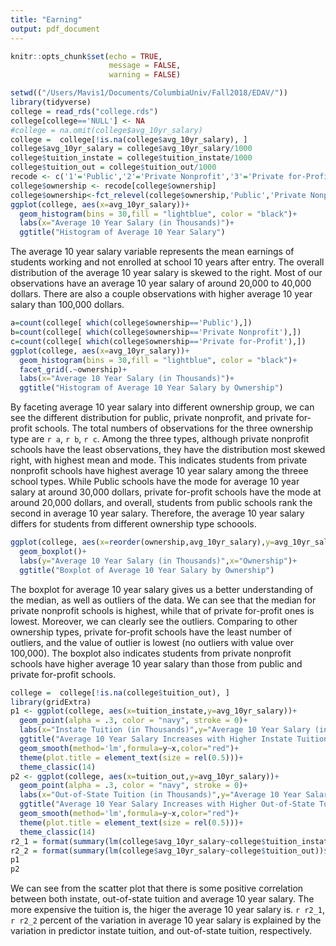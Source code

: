 ```yaml
---
title: "Earning"
output: pdf_document
---
```


```r
knitr::opts_chunk$set(echo = TRUE,
                      message = FALSE,
                      warning = FALSE)
```

```r
setwd(("/Users/Mavis1/Documents/ColumbiaUniv/Fall2018/EDAV/"))
library(tidyverse)
college = read_rds("college.rds")
college[college=='NULL'] <- NA
#college = na.omit(college$avg_10yr_salary)
college =  college[!is.na(college$avg_10yr_salary), ]
college$avg_10yr_salary = college$avg_10yr_salary/1000
college$tuition_instate = college$tuition_instate/1000
college$tuition_out = college$tuition_out/1000
recode <- c('1'='Public','2'='Private Nonprofit','3'='Private for-Profit')
college$ownership <- recode[college$ownership]
college$ownership<-fct_relevel(college$ownership,'Public','Private Nonprofit','Private for-Profit')
ggplot(college, aes(x=avg_10yr_salary))+
  geom_histogram(bins = 30,fill = "lightblue", color = "black")+
  labs(x="Average 10 Year Salary (in Thousands)")+
  ggtitle("Histogram of Average 10 Year Salary")
```
The average 10 year salary variable represents the mean earnings of students working and not enrolled at school 10 years after entry. The overall distribution of the average 10 year salary is skewed to the right. Most of our observations have an average 10 year salary of around 20,000 to 40,000 dollars. There are also a couple observations with higher average 10 year salary than 100,000 dollars.


```r
a=count(college[ which(college$ownership=='Public'),])
b=count(college[ which(college$ownership=='Private Nonprofit'),])
c=count(college[ which(college$ownership=='Private for-Profit'),])
ggplot(college, aes(x=avg_10yr_salary))+
  geom_histogram(bins = 30,fill = "lightblue", color = "black")+
  facet_grid(.~ownership)+
  labs(x="Average 10 Year Salary (in Thousands)")+
  ggtitle("Histogram of Average 10 Year Salary by Ownership")
```

By faceting average 10 year salary into different ownership group, we can see the different distribution for public, private nonprofit, and private for-profit schools. The total numbers of observations for the three ownership type are `r a`, `r b`, `r c`. Among the three types, although private nonprofit schools have the least observations, they have the distribution most skewed right, with highest mean and mode. This indicates students from private nonprofit schools have highest average 10 year salary among the threee school types. While Public schools have the mode for average 10 year salary at around 30,000 dollars, private for-profit schools have the mode at around 20,000 dollars, and overall, students from public schools rank the second in average 10 year salary. Therefore, the average 10 year salary differs for students from different ownership type schoools.

```r
ggplot(college, aes(x=reorder(ownership,avg_10yr_salary),y=avg_10yr_salary))+
  geom_boxplot()+
  labs(y="Average 10 Year Salary (in Thousands)",x="Ownership")+
  ggtitle("Boxplot of Average 10 Year Salary by Ownership")
```
The boxplot for average 10 year salary gives us a better understanding of the median, as well as outliers of the data. We can see that the median for private nonprofit schools is highest, while that of private for-profit ones is lowest. Moreover, we can clearly see the outliers. Comparing to other ownership types, private for-profit schools have the least number of outliers, and the value of outlier is lowest (no outliers with value over 100,000). The boxplot also indicates students from private nonprofit schools  have higher average 10 year salary than those from public and private for-profit schools.


```r
college =  college[!is.na(college$tuition_out), ]
library(gridExtra)
p1 <- ggplot(college, aes(x=tuition_instate,y=avg_10yr_salary))+
  geom_point(alpha = .3, color = "navy", stroke = 0)+
  labs(x="Instate Tuition (in Thousands)",y="Average 10 Year Salary (in Thousands)")+
  ggtitle("Average 10 Year Salary Increases with Higher Instate Tuition")+ 
  geom_smooth(method='lm',formula=y~x,color="red")+
  theme(plot.title = element_text(size = rel(0.5)))+
  theme_classic(14)
p2 <- ggplot(college, aes(x=tuition_out,y=avg_10yr_salary))+
  geom_point(alpha = .3, color = "navy", stroke = 0)+
  labs(x="Out-of-State Tuition (in Thousands)",y="Average 10 Year Salary (in Thousands)")+
  ggtitle("Average 10 Year Salary Increases with Higher Out-of-State Tuition")+ 
  geom_smooth(method='lm',formula=y~x,color="red")+
  theme(plot.title = element_text(size = rel(0.5)))+
  theme_classic(14)
r2_1 = format(summary(lm(college$avg_10yr_salary~college$tuition_instate))$r.squared*100, digits = 3)
r2_2 = format(summary(lm(college$avg_10yr_salary~college$tuition_out))$r.squared*100, digits = 3)
p1
p2
```
We can see from the scatter plot that there is some positive correlation between both instate, out-of-state tuition and average 10 year salary. The more expensive the tuition is, the higer the average 10 year salary is. `r r2_1`, `r r2_2` percent of the variation in average 10 year salary is explained by the variation in predictor instate tuition, and out-of-state tuition, respectively.



